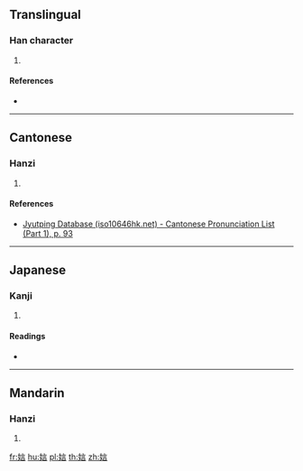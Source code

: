 {{character info/new}}
==Translingual==

===Han character===
{{Han char|rn=38|rad=女|as=07|sn=10|four=40461|canj=VYMR|ids=⿰女言}}

# {{defn|Han|sort=女07}}

====References====
* {{Han ref|kx=0263.220|dkj=06342|hdz=21053.110|uh=5A2E|ud=23086|bh=D15E|bd=53598}}

----

==Cantonese==

===Hanzi===
{{yue-hanzi|jyut=jin4|y=yin4}}

# {{defn|lang=yue|sort=女07}}

====References====
* [http://www.iso10646hk.net/jp/document/download.jsp Jyutping Database (iso10646hk.net) - Cantonese Pronunciation List (Part 1), p. 93]

----

==Japanese==

===Kanji===
{{ja-kanji|grade=|rs=女07}}

# {{defn|lang=ja|sort=女07}}

====Readings====
* {{ja-readings|on=[[でん]] (den)|kun=}}

----

==Mandarin==

===Hanzi===
{{cmn-hanzi|pin=[[yán]] ([[yan2]]), [[wǒ]] ([[wo3]])|wg=yen<sup>2</sup>, wo<sup>3</sup>}}

# {{defn|lang=cmn|sort=女07}}

[[fr:娮]]
[[hu:娮]]
[[pl:娮]]
[[th:娮]]
[[zh:娮]]